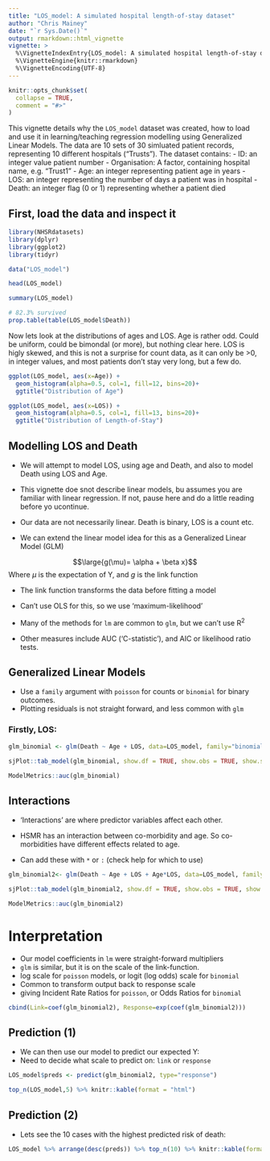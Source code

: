 ```yaml
---
title: "LOS_model: A simulated hospital length-of-stay dataset"
author: "Chris Mainey"
date: "`r Sys.Date()`"
output: rmarkdown::html_vignette
vignette: >
  %\VignetteIndexEntry{LOS_model: A simulated hospital length-of-stay dataset}
  %\VignetteEngine{knitr::rmarkdown}
  %\VignetteEncoding{UTF-8}
---
```


```r
knitr::opts_chunk$set(
  collapse = TRUE,
  comment = "#>"
)
```

This vignette details why the `LOS_model` dataset was created, how to load and use it in learning/teaching regression modelling using Generalized Linear Models.  The data are 10 sets of 30 simluated patient records, representing 10 different hospitals ("Trusts").  The dataset contains:
- ID: an integer value patient number
- Organisation: A factor, containing hospital name, e.g. "Trust1"
- Age: an integer representing patient age in years
- LOS: an integer representing the number of days a patient was in hospital
- Death: an integer flag (0 or 1) representing whether a patient died

## First, load the data and inspect it

```r
library(NHSRdatasets)
library(dplyr)
library(ggplot2)
library(tidyr)

data("LOS_model")

head(LOS_model)

summary(LOS_model)

# 82.3% survived
prop.table(table(LOS_model$Death))
```


Now lets look at the distributions of ages and LOS.  Age is rather odd.  Could be uniform, could be bimondal (or more), but nothing clear here.  LOS is higly skewed, and this is not a surprise for count data, as it can only be >0, in integer values, and most patients don't stay very long, but a few do.

```R

ggplot(LOS_model, aes(x=Age)) +
  geom_histogram(alpha=0.5, col=1, fill=12, bins=20)+
  ggtitle("Distribution of Age")

ggplot(LOS_model, aes(x=LOS)) +
  geom_histogram(alpha=0.5, col=1, fill=13, bins=20)+
  ggtitle("Distribution of Length-of-Stay")
```



## Modelling LOS and Death

- We will attempt to model LOS, using age and Death, and also to model Death using LOS and Age.

- This vignette doe snot describe linear models, bu assumes you are familiar with linear regression.  If not, pause here and do a little reading before yo ucontinue.

- Our data are not necessarily linear. Death is binary, LOS is a count etc.

- We can extend the linear model idea for this as a Generalized Linear Model (GLM)

$$\large{g(\mu)= \alpha + \beta x}$$
Where $\mu$ is the expectation of Y, and $g$ is the link function

- The link function transforms the data before fitting a model

- Can't use OLS for this, so we use 'maximum-likelihood'

- Many of the methods for `lm` are common to `glm`, but we can't use R<sup>2</sup>

- Other measures include AUC ('C-statistic'), and AIC or likelihood ratio tests.



## Generalized Linear Models

- Use a `family` argument with `poisson` for counts or `binomial` for binary outcomes.
- Plotting residuals is not straight forward, and less common with `glm`

### Firstly, LOS:



```r
glm_binomial <- glm(Death ~ Age + LOS, data=LOS_model, family="binomial")

sjPlot::tab_model(glm_binomial, show.df = TRUE, show.obs = TRUE, show.se = TRUE, show.r2 = FALSE)

ModelMetrics::auc(glm_binomial)

```


## Interactions

- 'Interactions' are where predictor variables affect each other.

- HSMR has an interaction between co-morbidity and age. So co-morbidities have different effects related to age.

- Can add these with `*` or `:` (check help for which to use)

```r
glm_binomial2<- glm(Death ~ Age + LOS + Age*LOS, data=LOS_model, family="binomial")

sjPlot::tab_model(glm_binomial2, show.df = TRUE, show.obs = TRUE, show.se = TRUE, show.r2 = FALSE)

ModelMetrics::auc(glm_binomial2)

```

# Interpretation

+ Our model coefficients in `lm` were straight-forward multipliers
+ `glm` is similar, but it is on the scale of the link-function.
 + log scale for `poisson` models, or logit (log odds) scale for `binomial`
+ Common to transform output back to response scale
+ giving Incident Rate Ratios for `poisson`, or Odds Ratios for `binomial`

```r

cbind(Link=coef(glm_binomial2), Response=exp(coef(glm_binomial2)))

```


## Prediction (1)

- We can then use our model to predict our expected Y:
- Need to decide what scale to predict on: `link` or `response`

```r
LOS_model$preds <- predict(glm_binomial2, type="response")

top_n(LOS_model,5) %>% knitr::kable(format = "html")
```



## Prediction (2)

- Lets see the 10 cases with the highest predicted risk of death:

```r

LOS_model %>% arrange(desc(preds)) %>% top_n(10) %>% knitr::kable(format = "html")

```
